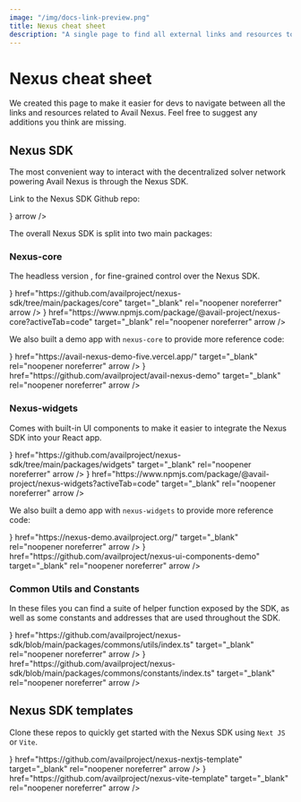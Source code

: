 ```yaml
---
image: "/img/docs-link-preview.png"
title: Nexus cheat sheet
description: "A single page to find all external links and resources to help you get started with Avail Nexus"
---
```




# Nexus cheat sheet

We created this page to make it easier for devs to navigate between all the links and resources related to Avail Nexus.
Feel free to suggest any additions you think are missing.

## Nexus SDK

The most convenient way to interact with the decentralized solver network powering Avail Nexus is through the Nexus SDK.

Link to the Nexus SDK Github repo:

<Cards num={2} >
<Cards.Card title="Nexus SDK" href="https://github.com/availproject/nexus-sdk" target="_blank" rel="noopener noreferrer" icon={<GithubIcon24 className="svg-inherit" />} arrow />
</Cards>

The overall Nexus SDK is split into two main packages:

### Nexus-core

The headless version , for fine-grained control over the Nexus SDK.

<Cards num={2}>
    <Cards.Card title="Github Link" icon={<GithubIcon24 className="svg-inherit"  />} href="https://github.com/availproject/nexus-sdk/tree/main/packages/core" target="_blank" rel="noopener noreferrer" arrow />
    <Cards.Card title="npm page" icon={<LinkIcon />} href="https://www.npmjs.com/package/@avail-project/nexus-core?activeTab=code" target="_blank" rel="noopener noreferrer" arrow />
</Cards>

We also built a demo app with `nexus-core` to provide more reference code:

<Cards num={2}>
    <Cards.Card title="Nexus Core Demo" icon={<LinkIcon />} href="https://avail-nexus-demo-five.vercel.app/" target="_blank" rel="noopener noreferrer" arrow />
    <Cards.Card title="Github Link" icon={<GithubIcon24 className="svg-inherit"  />} href="https://github.com/availproject/avail-nexus-demo" target="_blank" rel="noopener noreferrer" arrow />
</Cards>

### Nexus-widgets

Comes with built-in UI components to make it easier to integrate the Nexus SDK into your React app.

<Cards num={2}>
    <Cards.Card title="Github Link" icon={<GithubIcon24 className="svg-inherit"  />} href="https://github.com/availproject/nexus-sdk/tree/main/packages/widgets" target="_blank" rel="noopener noreferrer" arrow />
    <Cards.Card title="npm page" icon={<LinkIcon />} href="https://www.npmjs.com/package/@avail-project/nexus-widgets?activeTab=code" target="_blank" rel="noopener noreferrer" arrow />
</Cards>

We also built a demo app with `nexus-widgets` to provide more reference code:

<Cards num={2}>
    <Cards.Card title="Nexus Widgets Demo" icon={<LinkIcon />} href="https://nexus-demo.availproject.org/" target="_blank" rel="noopener noreferrer" arrow />
    <Cards.Card title="Github Link" icon={<GithubIcon24 className="svg-inherit"  />} href="https://github.com/availproject/nexus-ui-components-demo" target="_blank" rel="noopener noreferrer" arrow />
</Cards>

### Common Utils and Constants

In these files you can find a suite of helper function exposed by the SDK, as well as some constants and addresses that are used throughout the SDK.

<Cards num={2}>
    <Cards.Card title="Utils" icon={<GithubIcon24 className="svg-inherit"  />} href="https://github.com/availproject/nexus-sdk/blob/main/packages/commons/utils/index.ts" target="_blank" rel="noopener noreferrer" arrow />
    <Cards.Card title="Constants" icon={<GithubIcon24 className="svg-inherit"  />} href="https://github.com/availproject/nexus-sdk/blob/main/packages/commons/constants/index.ts" target="_blank" rel="noopener noreferrer" arrow />
</Cards>

## Nexus SDK templates

Clone these repos to quickly get started with the Nexus SDK using `Next JS` or `Vite`.

<Cards num={2}>
    <Cards.Card title="Nexus Next JS Template" icon={<LinkIcon />} href="https://github.com/availproject/nexus-nextjs-template" target="_blank" rel="noopener noreferrer" arrow />
    <Cards.Card title="Nexus Vite Template" icon={<LinkIcon />} href="https://github.com/availproject/nexus-vite-template" target="_blank" rel="noopener noreferrer" arrow />
</Cards>